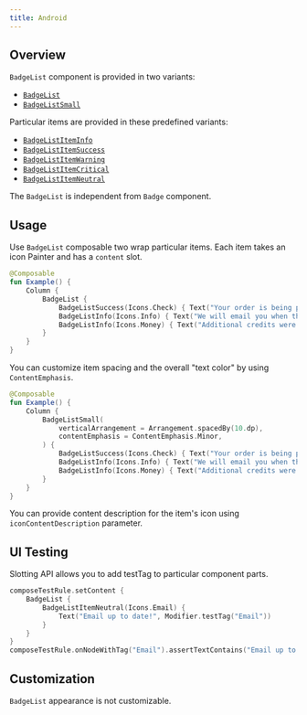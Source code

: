 ```yaml
---
title: Android
---
```


## Overview

`BadgeList` component is provided in two variants:

- [`BadgeList`](https://kiwicom.github.io/orbit-compose/ui/kiwi.orbit.compose.ui.controls/-badge-list.html)
- [`BadgeListSmall`](https://kiwicom.github.io/orbit-compose/ui/kiwi.orbit.compose.ui.controls/-badge-list-small.html)

Particular items are provided in these predefined variants:

- [`BadgeListItemInfo`](https://kiwicom.github.io/orbit-compose/ui/kiwi.orbit.compose.ui.controls/-badge-list-item-info.html)
- [`BadgeListItemSuccess`](https://kiwicom.github.io/orbit-compose/ui/kiwi.orbit.compose.ui.controls/-badge-list-item-success.html)
- [`BadgeListItemWarning`](https://kiwicom.github.io/orbit-compose/ui/kiwi.orbit.compose.ui.controls/-badge-list-item-warning.html)
- [`BadgeListItemCritical`](https://kiwicom.github.io/orbit-compose/ui/kiwi.orbit.compose.ui.controls/-badge-list-item-critical.html)
- [`BadgeListItemNeutral`](https://kiwicom.github.io/orbit-compose/ui/kiwi.orbit.compose.ui.controls/-badge-list-item-neutral.html)

The `BadgeList` is independent from `Badge` component.

## Usage

Use `BadgeList` composable two wrap particular items. Each item takes an icon Painter and has a `content` slot.

```kotlin
@Composable
fun Example() {
    Column {
        BadgeList {
            BadgeListSuccess(Icons.Check) { Text("Your order is being processed right now.") }
            BadgeListInfo(Icons.Info) { Text("We will email you when there will be a progress.") }
            BadgeListInfo(Icons.Money) { Text("Additional credits were added to your account.") }
        }
    }
}
```

You can customize item spacing and the overall "text color" by using `ContentEmphasis`.

```kotlin
@Composable
fun Example() {
    Column {
        BadgeListSmall(
            verticalArrangement = Arrangement.spacedBy(10.dp),
            contentEmphasis = ContentEmphasis.Minor,
        ) {
            BadgeListSuccess(Icons.Check) { Text("Your order is being processed right now.") }
            BadgeListInfo(Icons.Info) { Text("We will email you when there will be a progress.") }
            BadgeListInfo(Icons.Money) { Text("Additional credits were added to your account.") }
        }
    }
}
```

You can provide content description for the item's icon using `iconContentDescription` parameter.

## UI Testing

Slotting API allows you to add testTag to particular component parts.

```kotlin
composeTestRule.setContent {
    BadgeList {
        BadgeListItemNeutral(Icons.Email) {
            Text("Email up to date!", Modifier.testTag("Email"))
        }
    }
}
composeTestRule.onNodeWithTag("Email").assertTextContains("Email up to date!")
```

## Customization

`BadgeList` appearance is not customizable.
